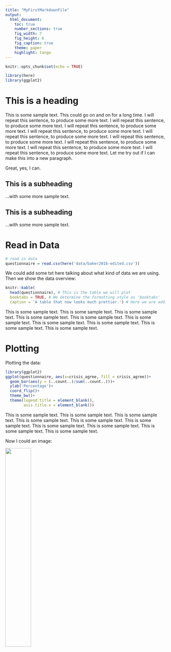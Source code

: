 ```yaml
---
title: "MyFirstMarkdownFile"
output:
  html_document:
    toc: true
    number_sections: true
    fig_width: 7
    fig_height: 6
    fig_caption: true
    theme: paper
    highlight: tango
---
```


```r
knitr::opts_chunk$set(echo = TRUE)
```


```r
library(here)
library(ggplot2)
```

# This is a heading

This is some sample text. This could go on and on for a long time. I will repeat this sentence, to produce some more text. I will repeat this sentence, to produce some more text. I will repeat this sentence, to produce some more text. I will repeat this sentence, to produce some more text. I will repeat this sentence, to produce some more text. I will repeat this sentence, to produce some more text. I will repeat this sentence, to produce some more text. I will repeat this sentence, to produce some more text. I will repeat this sentence, to produce some more text. Let me try out if I can make this into a new paragraph. 

Great, yes, I can. 

## This is a subheading

...with some more sample text.

## This is a subheading

...with some more sample text.

# Read in Data

```r
# read in data
questionnaire = read.csv(here('data/baker2016-edited.csv'))
```

We could add some txt here talking about what kind of data we are using. Then we show the data overview:

```r
knitr::kable(
  head(questionnaire), # This is the table we will plot
  booktabs = TRUE, # We determine the formatting style as 'booktabs'
  caption = 'A table that now looks much prettier.') # Here we are adding a caption 
```

This is some sample text. This is some sample text. This is some sample text. This is some sample text. This is some sample text. This is some sample text. This is some sample text. This is some sample text. This is some sample text. This is some sample text.

# Plotting

Plotting the data:

```r
library(ggplot2)
ggplot(questionnaire, aes(x=crisis_agree, fill = crisis_agree))+
  geom_bar(aes(y = (..count..)/sum(..count..)))+
  ylab('Percentage')+
  coord_flip()+
  theme_bw()+
  theme(legend.title = element_blank(), 
        axis.title.x = element_blank())
```

 This is some sample text. This is some sample text. This is some sample text. This is some sample text. This is some sample text. This is some sample text. This is some sample text. This is some sample text. This is some sample text. This is some sample text.
 
Now I could an image:


![](reproducible-table.png){width=40%}

